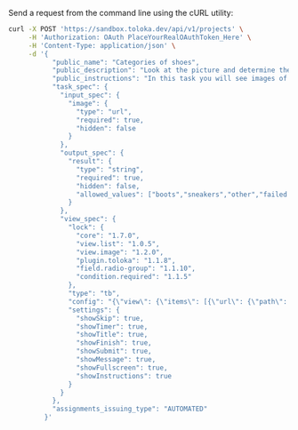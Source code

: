 Send a request from the command line using the cURL utility:

```bash
curl -X POST 'https://sandbox.toloka.dev/api/v1/projects' \
     -H 'Authorization: OAuth PlaceYourRealOAuthToken_Here' \
     -H 'Content-Type: application/json' \
     -d '{
           "public_name": "Categories of shoes",
           "public_description": "Look at the picture and determine the category of shoes",
           "public_instructions": "In this task you will see images of different shoes. You need to determine their category.",
           "task_spec": {
             "input_spec": {
               "image": {
                 "type": "url",
                 "required": true,
                 "hidden": false
               }
             },
             "output_spec": {
               "result": {
                 "type": "string",
                 "required": true,
                 "hidden": false,
                 "allowed_values": ["boots","sneakers","other","failed to load"]
               }
             },
             "view_spec": {
               "lock": {
                 "core": "1.7.0",
                 "view.list": "1.0.5",
                 "view.image": "1.2.0",
                 "plugin.toloka": "1.1.8",
                 "field.radio-group": "1.1.10",
                 "condition.required": "1.1.5"
               },
               "type": "tb",
               "config": "{\"view\": {\"items\": [{\"url\": {\"path\": \"image\", \"type\": \"data.input\"}, \"ratio\": [1, 1], \"type\": \"view.image\"}, {\"data\": {\"path\": \"result\", \"type\": \"data.output\"}, \"validation\": {\"type\": \"condition.required\"}, \"options\": [{\"label\": \"Boots\", \"value\": \"boots\"}, {\"label\": \"Sneakers\", \"value\": \"sneakers\"}, {\"label\": \"Other\", \"value\": \"other\"}, {\"label\": \"Failed to load\", \"value\": \"failed to load\"}], \"type\": \"field.radio-group\"}], \"type\": \"view.list\"}, \"plugins\": [{\"layout\": {\"kind\": \"scroll\", \"taskWidth\": 400}, \"type\": \"plugin.toloka\"}]}",
               "settings": {
                 "showSkip": true,
                 "showTimer": true,
                 "showTitle": true,
                 "showFinish": true,
                 "showSubmit": true,
                 "showMessage": true,
                 "showFullscreen": true,
                 "showInstructions": true
               }
             }
           },
           "assignments_issuing_type": "AUTOMATED"
         }'
```